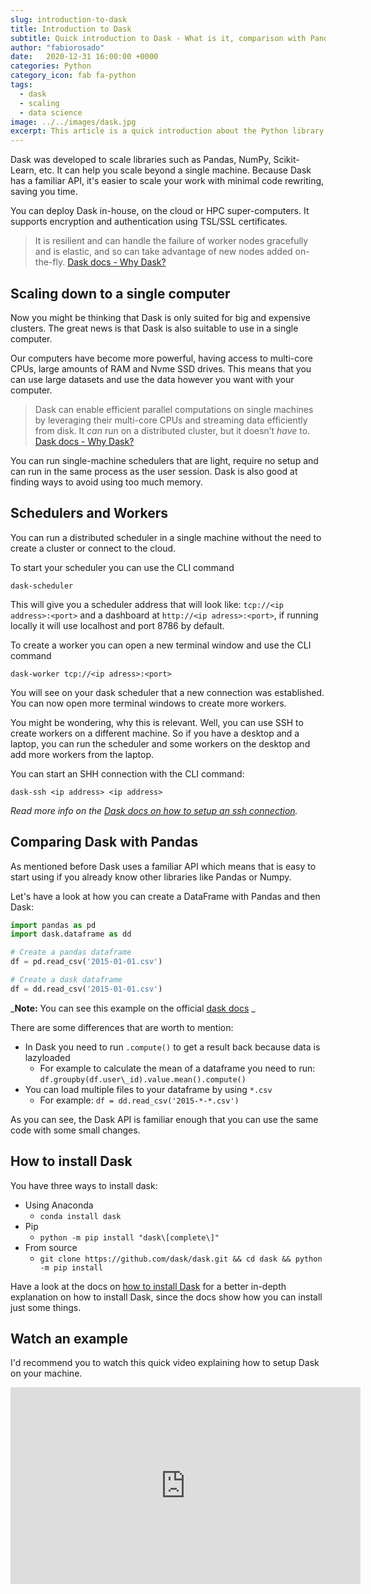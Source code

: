 ```yaml
---
slug: introduction-to-dask
title: Introduction to Dask
subtitle: Quick introduction to Dask - What is it, comparison with Pandas, how to install
author: "fabiorosado"
date:   2020-12-31 16:00:00 +0000
categories: Python
category_icon: fab fa-python
tags: 
  - dask 
  - scaling
  - data science
image: ../../images/dask.jpg
excerpt: This article is a quick introduction about the Python library Dask. Dask allows you to scale libraries such as Pandas, Numpy, Scikit-Learn and much more.
---
```

Dask was developed to scale libraries such as Pandas, NumPy, Scikit-Learn, etc. It can help you scale beyond a single machine. Because Dask has a familiar API, it's easier to scale your work with minimal code rewriting, saving you time.

You can deploy Dask in-house, on the cloud or HPC super-computers. It supports encryption and authentication using TSL/SSL certificates.

>  It is resilient and can handle the failure of worker nodes gracefully and is elastic, and so can take advantage of new nodes added on-the-fly.
> [Dask docs - Why Dask?](https://docs.dask.org/en/latest/why.html)

## Scaling down to a single computer

Now you might be thinking that Dask is only suited for big and expensive clusters. The great news is that Dask is also suitable to use in a single computer. 

Our computers have become more powerful, having access to multi-core CPUs, large amounts of RAM and Nvme SSD drives. This means that you can use large datasets and use the data however you want with your computer.

> Dask can enable efficient parallel computations on single machines by leveraging their multi-core CPUs and streaming data efficiently from disk. It _can_ run on a distributed cluster, but it doesn’t _have_ to.
> [Dask docs - Why Dask?](https://docs.dask.org/en/latest/why.html)

You can run single-machine schedulers that are light, require no setup and can run in the same process as the user session. Dask is also good at finding ways to avoid using too much memory.

## Schedulers and Workers

You can run a distributed scheduler in a single machine without the need to create a cluster or connect to the cloud.

To start your scheduler you can use the CLI command

```shell
dask-scheduler
```

This will give you a scheduler address that will look like: `tcp://<ip address>:<port>` and a dashboard at  `http://<ip adress>:<port>`, if running locally it will use localhost and port 8786 by default.

To create a worker you can open a new terminal window and use the CLI command

```shell
dask-worker tcp://<ip adress>:<port>
```

You will see on your dask scheduler that a new connection was established. You can now open more terminal windows to create more workers.

You might be wondering, why this is relevant. Well, you can use SSH to create workers on a different machine. So if you have a desktop and a laptop, you can run the scheduler and some workers on the desktop and add more workers from the laptop.

You can start an SHH connection with the CLI command:

```shell
dask-ssh <ip address> <ip address>
```

_Read more info on the [Dask docs on how to setup an ssh connection](https://docs.dask.org/en/latest/setup/ssh.html)._


## Comparing Dask with Pandas

As mentioned before Dask uses a familiar API which means that is easy to start using if you already know other libraries like Pandas or Numpy. 

Let's have a look at how you can create a DataFrame with Pandas and then Dask:

```python
import pandas as pd
import dask.dataframe as dd

# Create a pandas dataframe
df = pd.read_csv('2015-01-01.csv')

# Create a dask dataframe
df = dd.read_csv('2015-01-01.csv')

```

_**Note:** You can see this example on the official [dask docs](https://docs.dask.org/en/latest/) _

There are some differences that are worth to mention:

- In Dask you need to run `.compute()` to get a result back because data is lazyloaded
	- For example to calculate the mean of a dataframe you need to run: `df.groupby(df.user\_id).value.mean().compute()`
- You can load multiple files to your dataframe by using `*.csv`
	- For example: `df = dd.read_csv('2015-*-*.csv')`

As you can see, the Dask API is familiar enough that you can use the same code with some small changes.

## How to install Dask

You have three ways to install dask:

- Using Anaconda
	- `conda install dask`
- Pip
	- `python -m pip install "dask\[complete\]"`
- From source
	- `git clone https://github.com/dask/dask.git && cd dask && python -m pip install`

Have a look at the docs on [how to install Dask](https://docs.dask.org/en/latest/install.html) for a better in-depth explanation on how to install Dask, since the docs show how you can install just some things.


## Watch an example

I'd recommend you to watch this quick video explaining how to setup Dask on your machine.

<iframe 
    className="center"
    width="560" 
    height="315" 
    src="https://www.youtube.com/embed/TQM9zIBzNBo" 
    frameborder="0" 
    allow="accelerometer; autoplay; encrypted-media; gyroscope; picture-in-picture" 
    allowfullscreen 
/>


## References

- [Dask - Install Dask ](https://docs.dask.org/en/latest/install.html)
- [Dask - CLI commands](https://docs.dask.org/en/latest/setup/cli.html)
- [Dask - Setting up SSH](https://docs.dask.org/en/latest/setup/ssh.html)
- [Video - Dask setup: Introduction](https://www.youtube.com/watch?v=TQM9zIBzNBo)